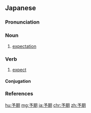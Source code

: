 ==Japanese==
{{ja-kanjitab|よ|き|yomi=o}}

===Pronunciation===
{{ja-pron|yomi=o|よき|acc=1|acc_ref=DJR,NHK}}

===Noun===
{{ja-noun|よき}}

# [[expectation]]

===Verb===
{{ja-verb-suru|よき}}

# [[expect]]

====Conjugation====
{{ja-suru|よき}}

===References===
<references/>

[[hu:予期]]
[[mg:予期]]
[[ja:予期]]
[[chr:予期]]
[[zh:予期]]
